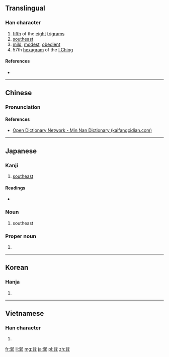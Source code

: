 {{also|巺}}
==Translingual==

===Han character===
{{Han char|rn=49|rad=己|as=09|sn=12|four=7780<sub>1</sub>|canj=口山廿金 (RUTC)|ids=⿱⿰[[巳]]巳[[共]]}}

# [[fifth]] of the [[eight]] [[trigram]]s
# [[southeast]]
# [[mild]], [[modest]], [[obedient]]
# 57th [[hexagram]] of the [[I Ching]]

====References====
* {{Han ref|kx=0327.160|dkj=08765|dj=0631.180|hdz=20987.050|uh=5DFD|ud=24061|bh=B453|bd=46163}}

----

==Chinese==
{{zh-hanzi-box|[[巽]]}}

===Pronunciation===
{{zh-pron
|m=xùn,zhuàn
|c=seon3
|h=
|mn=sùn
|w=
|mc=y
|oc=y
|ma=|ma2=
|cat=n,a
}}

====References====
*[http://kaifangcidian.com/han/minnan/%E5%B7%BD Open Dictionary Network - Min Nan Dictionary (kaifangcidian.com)]

----

==Japanese==

===Kanji===
{{ja-kanji|grade=|rs=己09}}

# [[southeast]]

====Readings====
* {{ja-readings|on=[[そん]] (son)|kun=[[たつみ]] (tatsumi)}}

===Noun===
{{ja-noun|たつみ}}

# {{context|obsolete|lang=ja|sort=たつみ}} southeast

===Proper noun===
{{ja-pos|たつみ|proper}}

# {{surname|lang=ja|sort=たつみ}}

----

==Korean==

===Hanja===
{{ko-hanja|hangeul=손|rv=son|mr=son}}

# {{defn|lang=ko|sort=己09}}

----

==Vietnamese==

===Han character===
{{vi-hantu|[[tốn]], [[rốn]], [[lún]] [[dức]]|rs=己09}}

# {{defn|lang=vi|sort=己09}}

[[fr:巽]]
[[li:巽]]
[[mg:巽]]
[[ja:巽]]
[[pl:巽]]
[[zh:巽]]